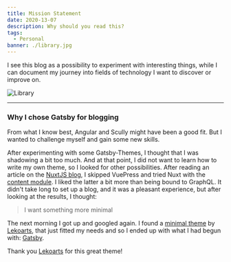 ```yaml
---
title: Mission Statement
date: 2020-13-07
description: Why should you read this?
tags:
  - Personal
banner: ./library.jpg
---
```


I see this blog as a possibility to experiment with interesting things,
while I can document my journey into fields of technology I want to discover or improve on.

![Library](./spacex-unsplash.jpg)

---

### Why I chose Gatsby for blogging
From what I know best, Angular and Scully might have been a good fit. But I wanted to challenge myself and gain some new skills.

After experimenting with some Gatsby-Themes, I thought that I was shadowing a bit too much.
And at that point, I did not want to learn how to write my own theme, so I looked for other possibilities.
After reading an article on the [NuxtJS blog](https://nuxtjs.org/blog/creating-blog-with-nuxt-content), I skipped VuePress and tried Nuxt with the [content module](https://content.nuxtjs.org/). I liked the latter a bit more than being bound to GraphQL.
It didn't take long to set up a blog, and it was a pleasant experience, but after looking at the results, I thought:

> I want something more minimal

The next morning I got up and googled again.
I found a [minimal theme](https://github.com/LekoArts/gatsby-themes/tree/master/themes/gatsby-theme-minimal-blog) by [Lekoarts](https://themes.lekoarts.de/),
that just fitted my needs and so I ended up with what I had begun with: [Gatsby](https://www.gatsbyjs.org/).

Thank you [Lekoarts](https://themes.lekoarts.de/) for this great theme!

